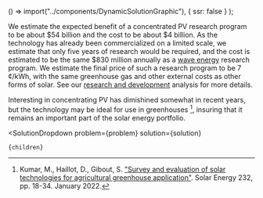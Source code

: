 
  () => import("../components/DynamicSolutionGraphic"),
  { ssr: false }
);


We estimate the expected benefit of a concentrated PV research program to be about $54 billion and the cost to be about $4 billion. As the technology has already been commercialized on a limited scale, we estimate that only five years of research would be required, and the cost is estimated to be the same $830 million annually as a [wave energy](/energy/energy_production/mhk) research program. We estimate the final price of such a research program to be 7 ¢/kWh, with the same greenhouse gas and other external costs as other forms of solar. See our [research and development](/energy/energy_socioeconomics/rd) analysis for more details.

Interesting in concentrating PV has dimishined somewhat in recent years, but the technology may be ideal for use in greenhouses [^"24"], insuring that it remains an important part of the solar energy portfolio.

[^"24"]: Kumar, M., Haillot, D., Gibout, S. ["Survey and evaluation of solar technologies for agricultural greenhouse application"](https://www.sciencedirect.com/science/article/abs/pii/S0038092X21010823). Solar Energy 232, pp. 18-34. January 2022.

  <SolutionDropdown 
    problem={problem} 
    solution={solution}
  >
    {children}
  </SolutionDropdown>